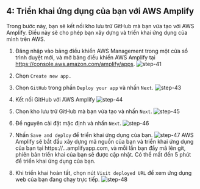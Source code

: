 ## 4: Triển khai ứng dụng của bạn với AWS Amplify
Trong bước này, bạn sẽ kết nối kho lưu trữ GitHub mà bạn vừa tạo với AWS Amplify. Điều này sẽ cho phép bạn xây dựng và triển khai ứng dụng của mình trên AWS.
1. Đăng nhập vào bảng điều khiển AWS Management trong một cửa sổ trình duyệt mới,
 và mở bảng điều khiển AWS Amplify tại https://console.aws.amazon.com/amplify/apps.
 ![step-41](../../../images/step41.png)

2. Chọn `Create new app.`

3. Chọn `GitHub` trong phần `Deploy your app` và nhấn `Next`.
![step-43](../../../images/step43.png)

4. Kết nối GitHub với AWS Amplify
![step-44](../../../images/step44.png)

5. Chọn kho lưu trữ GitHub mà bạn vừa tạo và nhấn `Next`.
![step-45](../../../images/step45.png)

6. Để nguyên cài đặt mặc định và nhấn `Next`.
![step-46](../../../images/step46.png)

7. Nhấn `Save and deploy` để triển khai ứng dụng của bạn.
![step-47](../../../images/step47.png)
AWS Amplify sẽ bắt đầu xây dựng mã nguồn của bạn và 
triển khai ứng dụng của bạn tại https://...amplifyapp.com, 
và mỗi lần bạn đẩy mã lên git, phiên bản triển khai của bạn sẽ được cập nhật.
Có thể mất đến 5 phút để triển khai ứng dụng của bạn.

8. Khi triển khai hoàn tất, chọn nút `Visit deployed URL` để xem ứng dụng web của bạn đang chạy trực tiếp.
![step-48](../../../images/step48.png)